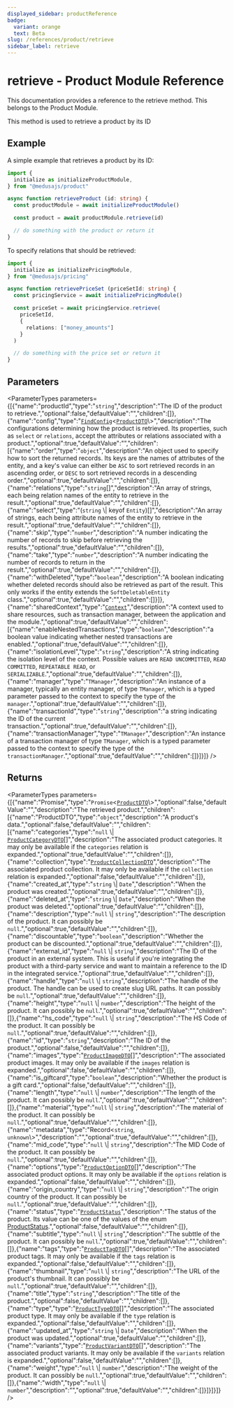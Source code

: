 ```yaml
---
displayed_sidebar: productReference
badge:
  variant: orange
  text: Beta
slug: /references/product/retrieve
sidebar_label: retrieve
---
```



# retrieve - Product Module Reference

This documentation provides a reference to the retrieve method. This belongs to the Product Module.

This method is used to retrieve a product by its ID

## Example

A simple example that retrieves a product by its ID:

```ts
import { 
  initialize as initializeProductModule,
} from "@medusajs/product"

async function retrieveProduct (id: string) {
  const productModule = await initializeProductModule()

  const product = await productModule.retrieve(id)

  // do something with the product or return it
}
```

To specify relations that should be retrieved:

```ts
import { 
  initialize as initializePricingModule,
} from "@medusajs/pricing"

async function retrievePriceSet (priceSetId: string) {
  const pricingService = await initializePricingModule()

  const priceSet = await pricingService.retrieve(
    priceSetId,
    {
      relations: ["money_amounts"]
    }
  )

  // do something with the price set or return it
}
```

## Parameters

<ParameterTypes parameters={[{"name":"productId","type":"`string`","description":"The ID of the product to retrieve.","optional":false,"defaultValue":"","children":[]},{"name":"config","type":"[`FindConfig`](../../interfaces/FindConfig.mdx)<[`ProductDTO`](../../interfaces/ProductDTO.mdx)\\>","description":"The configurations determining how the product is retrieved. Its properties, such as `select` or `relations`, accept the attributes or relations associated with a product.","optional":true,"defaultValue":"","children":[{"name":"order","type":"`object`","description":"An object used to specify how to sort the returned records. Its keys are the names of attributes of the entity, and a key's value can either be `ASC` to sort retrieved records in an ascending order, or `DESC` to sort retrieved records in a descending order.","optional":true,"defaultValue":"","children":[]},{"name":"relations","type":"`string`[]","description":"An array of strings, each being relation names of the entity to retrieve in the result.","optional":true,"defaultValue":"","children":[]},{"name":"select","type":"(`string` \\| keyof `Entity`)[]","description":"An array of strings, each being attribute names of the entity to retrieve in the result.","optional":true,"defaultValue":"","children":[]},{"name":"skip","type":"`number`","description":"A number indicating the number of records to skip before retrieving the results.","optional":true,"defaultValue":"","children":[]},{"name":"take","type":"`number`","description":"A number indicating the number of records to return in the result.","optional":true,"defaultValue":"","children":[]},{"name":"withDeleted","type":"`boolean`","description":"A boolean indicating whether deleted records should also be retrieved as part of the result. This only works if the entity extends the `SoftDeletableEntity` class.","optional":true,"defaultValue":"","children":[]}]},{"name":"sharedContext","type":"[`Context`](../../interfaces/Context.mdx)","description":"A context used to share resources, such as transaction manager, between the application and the module.","optional":true,"defaultValue":"","children":[{"name":"enableNestedTransactions","type":"`boolean`","description":"a boolean value indicating whether nested transactions are enabled.","optional":true,"defaultValue":"","children":[]},{"name":"isolationLevel","type":"`string`","description":"A string indicating the isolation level of the context. Possible values are `READ UNCOMMITTED`, `READ COMMITTED`, `REPEATABLE READ`, or `SERIALIZABLE`.","optional":true,"defaultValue":"","children":[]},{"name":"manager","type":"`TManager`","description":"An instance of a manager, typically an entity manager, of type `TManager`, which is a typed parameter passed to the context to specify the type of the `manager`.","optional":true,"defaultValue":"","children":[]},{"name":"transactionId","type":"`string`","description":"a string indicating the ID of the current transaction.","optional":true,"defaultValue":"","children":[]},{"name":"transactionManager","type":"`TManager`","description":"An instance of a transaction manager of type `TManager`, which is a typed parameter passed to the context to specify the type of the `transactionManager`.","optional":true,"defaultValue":"","children":[]}]}]} />

## Returns

<ParameterTypes parameters={[{"name":"Promise","type":"`Promise`<[`ProductDTO`](../../interfaces/ProductDTO.mdx)\\>","optional":false,"defaultValue":"","description":"The retrieved product.","children":[{"name":"ProductDTO","type":"`object`","description":"A product's data.","optional":false,"defaultValue":"","children":[{"name":"categories","type":"``null`` \\| [`ProductCategoryDTO`](../../interfaces/ProductCategoryDTO.mdx)[]","description":"The associated product categories. It may only be available if the `categories` relation is expanded.","optional":true,"defaultValue":"","children":[]},{"name":"collection","type":"[`ProductCollectionDTO`](../../interfaces/ProductCollectionDTO.mdx)","description":"The associated product collection. It may only be available if the `collection` relation is expanded.","optional":false,"defaultValue":"","children":[]},{"name":"created_at","type":"`string` \\| `Date`","description":"When the product was created.","optional":true,"defaultValue":"","children":[]},{"name":"deleted_at","type":"`string` \\| `Date`","description":"When the product was deleted.","optional":true,"defaultValue":"","children":[]},{"name":"description","type":"``null`` \\| `string`","description":"The description of the product. It can possibly be `null`.","optional":true,"defaultValue":"","children":[]},{"name":"discountable","type":"`boolean`","description":"Whether the product can be discounted.","optional":true,"defaultValue":"","children":[]},{"name":"external_id","type":"``null`` \\| `string`","description":"The ID of the product in an external system. This is useful if you're integrating the product with a third-party service and want to maintain a reference to the ID in the integrated service.","optional":true,"defaultValue":"","children":[]},{"name":"handle","type":"``null`` \\| `string`","description":"The handle of the product. The handle can be used to create slug URL paths. It can possibly be `null`.","optional":true,"defaultValue":"","children":[]},{"name":"height","type":"``null`` \\| `number`","description":"The height of the product. It can possibly be `null`.","optional":true,"defaultValue":"","children":[]},{"name":"hs_code","type":"``null`` \\| `string`","description":"The HS Code of the product. It can possibly be `null`.","optional":true,"defaultValue":"","children":[]},{"name":"id","type":"`string`","description":"The ID of the product.","optional":false,"defaultValue":"","children":[]},{"name":"images","type":"[`ProductImageDTO`](../../interfaces/ProductImageDTO.mdx)[]","description":"The associated product images. It may only be available if the `images` relation is expanded.","optional":false,"defaultValue":"","children":[]},{"name":"is_giftcard","type":"`boolean`","description":"Whether the product is a gift card.","optional":false,"defaultValue":"","children":[]},{"name":"length","type":"``null`` \\| `number`","description":"The length of the product. It can possibly be `null`.","optional":true,"defaultValue":"","children":[]},{"name":"material","type":"``null`` \\| `string`","description":"The material of the product. It can possibly be `null`.","optional":true,"defaultValue":"","children":[]},{"name":"metadata","type":"Record<`string`, `unknown`\\>","description":"","optional":true,"defaultValue":"","children":[]},{"name":"mid_code","type":"``null`` \\| `string`","description":"The MID Code of the product. It can possibly be `null`.","optional":true,"defaultValue":"","children":[]},{"name":"options","type":"[`ProductOptionDTO`](../../interfaces/ProductOptionDTO.mdx)[]","description":"The associated product options. It may only be available if the `options` relation is expanded.","optional":false,"defaultValue":"","children":[]},{"name":"origin_country","type":"``null`` \\| `string`","description":"The origin country of the product. It can possibly be `null`.","optional":true,"defaultValue":"","children":[]},{"name":"status","type":"[`ProductStatus`](../../enums/ProductStatus.mdx)","description":"The status of the product. Its value can be one of the values of the enum [ProductStatus](../../enums/ProductStatus.mdx).","optional":false,"defaultValue":"","children":[]},{"name":"subtitle","type":"``null`` \\| `string`","description":"The subttle of the product. It can possibly be `null`.","optional":true,"defaultValue":"","children":[]},{"name":"tags","type":"[`ProductTagDTO`](../../interfaces/ProductTagDTO.mdx)[]","description":"The associated product tags. It may only be available if the `tags` relation is expanded.","optional":false,"defaultValue":"","children":[]},{"name":"thumbnail","type":"``null`` \\| `string`","description":"The URL of the product's thumbnail. It can possibly be `null`.","optional":true,"defaultValue":"","children":[]},{"name":"title","type":"`string`","description":"The title of the product.","optional":false,"defaultValue":"","children":[]},{"name":"type","type":"[`ProductTypeDTO`](../../interfaces/ProductTypeDTO.mdx)[]","description":"The associated product type. It may only be available if the `type` relation is expanded.","optional":false,"defaultValue":"","children":[]},{"name":"updated_at","type":"`string` \\| `Date`","description":"When the product was updated.","optional":true,"defaultValue":"","children":[]},{"name":"variants","type":"[`ProductVariantDTO`](../../interfaces/ProductVariantDTO.mdx)[]","description":"The associated product variants. It may only be available if the `variants` relation is expanded.","optional":false,"defaultValue":"","children":[]},{"name":"weight","type":"``null`` \\| `number`","description":"The weight of the product. It can possibly be `null`.","optional":true,"defaultValue":"","children":[]},{"name":"width","type":"``null`` \\| `number`","description":"","optional":true,"defaultValue":"","children":[]}]}]}]} />
